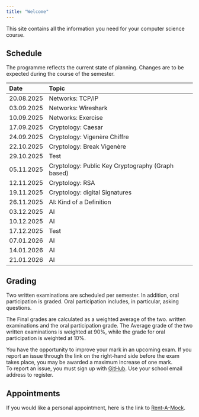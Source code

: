 ```yaml
---
title: "Welcome"
---
```


This site contains all the information you need for your computer
science course.

## Schedule

The programme reflects the current state of planning. Changes are to be
expected during the course of the semester.

| Date | Topic |
| :--- | :--- |
| 20.08.2025 | Networks: TCP/IP |
| 03.09.2025 | Networks: Wireshark |
| 10.09.2025 | Networks: Exercise |
| 17.09.2025 | Cryptology: Caesar |
| 24.09.2025 | Cryptology: Vigenère Chiffre |
| 22.10.2025 | Cryptology: Break Vigenère |
| 29.10.2025 | Test |
| 05.11.2025 | Cryptology: Public Key Cryptography (Graph based) |
| 12.11.2025 | Cryptology: RSA |
| 19.11.2025 | Cryptology: digital Signatures |
| 26.11.2025 | AI: Kind of a Definition |
| 03.12.2025 | AI |
| 10.12.2025 | AI |
| 17.12.2025 | Test |
| 07.01.2026 | AI |
| 14.01.2026 | AI |
| 21.01.2026 | AI |




## Grading

Two written examinations are scheduled per semester. In addition,
oral participation is graded. Oral participation includes, in
particular, asking questions.  

The Final grades are calculated as a weighted average of the two.
written examinations and the oral participation grade. The
Average grade of the two written examinations is weighted at 90%, while
the grade for oral participation is weighted at 10%.

You have the opportunity to improve your mark in an upcoming exam. If
you report an issue through the link on the right-hand side before the
exam takes place, you may be awarded a maximum increase of one mark.  
To report an issue, you must sign up with
<a href="https://www.github.com" target="_blank">
GitHub</a>. Use your school email address to register.

## Appointments


If you would like a personal appointment, here is the link to 
<a href="https://calendar.app.google/zeGrkDcyjgqqc95SA" target="_blank">
Rent-A-Mock</a>.